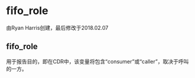 # fifo_role

由Ryan Harris创建，最后修改于2018.02.07

## fifo_role

用于报告目的，即在CDR中，该变量将包含“consumer”或“caller”，取决于呼叫的一方。